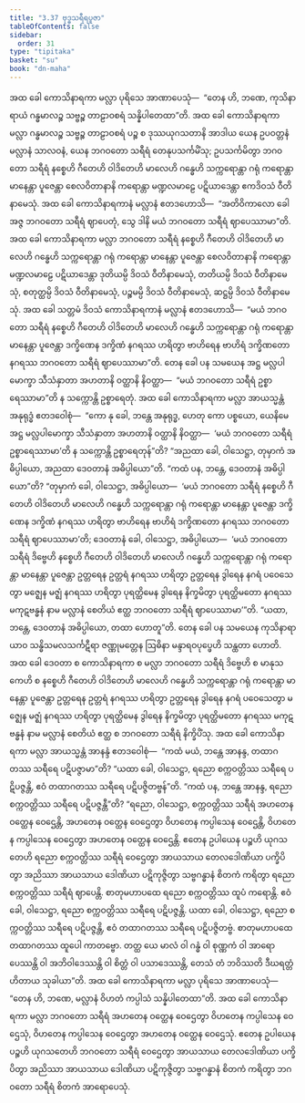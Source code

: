 ```yaml
---
title: "3.37 ဗုဒ္ဓသရီရပူဇာ"
tableOfContents: false
sidebar:
  order: 31
type: "tipitaka"
basket: "su"
book: "dn-maha"
---
```



<DynamicBreadcrumb />

<Division number="227" book="dn-maha">

<Paragraph number="503" book="dn-maha">
အထ ခေါ ကောသိနာရကာ မလ္လာ ပုရိသေ အာဏာပေသုံ—  “တေန ဟိ, ဘဏေ, ကုသိနာရာယံ ဂန္ဓမာလဉ္စ သဗ္ဗဉ္စ တာဠာဝစရံ သန္နိပါတေထာ”တိ. အထ ခေါ ကောသိနာရကာ မလ္လာ ဂန္ဓမာလဉ္စ သဗ္ဗဉ္စ တာဠာဝစရံ ပဉ္စ စ ဒုဿယုဂသတာနိ အာဒါယ ယေန ဥပဝတ္တနံ မလ္လာနံ သာလဝနံ, ယေန ဘဂဝတော သရီရံ တေနုပသင်္ကမိံသု; ဥပသင်္ကမိတွာ ဘဂဝတော သရီရံ နစ္စေဟိ ဂီတေဟိ ဝါဒိတေဟိ မာလေဟိ ဂန္ဓေဟိ သက္ကရောန္တာ ဂရုံ ကရောန္တာ မာနေန္တာ ပူဇေန္တာ စေလဝိတာနာနိ ကရောန္တာ မဏ္ဍလမာဠေ ပဋိယာဒေန္တာ ဧကဒိဝသံ ဝီတိနာမေသုံ.
</Paragraph>

<Paragraph number="504" book="dn-maha">
အထ ခေါ ကောသိနာရကာနံ မလ္လာနံ ဧတဒဟောသိ—  “အတိဝိကာလော ခေါ အဇ္ဇ ဘဂဝတော သရီရံ ဈာပေတုံ, သွေ ဒါနိ မယံ ဘဂဝတော သရီရံ ဈာပေဿာမာ”တိ. အထ ခေါ ကောသိနာရကာ မလ္လာ ဘဂဝတော သရီရံ နစ္စေဟိ ဂီတေဟိ ဝါဒိတေဟိ မာလေဟိ ဂန္ဓေဟိ သက္ကရောန္တာ ဂရုံ ကရောန္တာ မာနေန္တာ ပူဇေန္တာ စေလဝိတာနာနိ ကရောန္တာ မဏ္ဍလမာဠေ ပဋိယာဒေန္တာ ဒုတိယမ္ပိ ဒိဝသံ ဝီတိနာမေသုံ, တတိယမ္ပိ ဒိဝသံ ဝီတိနာမေသုံ, စတုတ္ထမ္ပိ ဒိဝသံ ဝီတိနာမေသုံ, ပဉ္စမမ္ပိ ဒိဝသံ ဝီတိနာမေသုံ, ဆဋ္ဌမ္ပိ ဒိဝသံ ဝီတိနာမေသုံ.
</Paragraph>

<Paragraph number="505" book="dn-maha">
အထ ခေါ သတ္တမံ ဒိဝသံ ကောသိနာရကာနံ မလ္လာနံ ဧတဒဟောသိ—  “မယံ ဘဂဝတော သရီရံ နစ္စေဟိ ဂီတေဟိ ဝါဒိတေဟိ မာလေဟိ ဂန္ဓေဟိ သက္ကရောန္တာ ဂရုံ ကရောန္တာ မာနေန္တာ ပူဇေန္တာ ဒက္ခိဏေန ဒက္ခိဏံ နဂရဿ ဟရိတွာ ဗာဟိရေန ဗာဟိရံ ဒက္ခိဏတော နဂရဿ ဘဂဝတော သရီရံ ဈာပေဿာမာ”တိ.
</Paragraph>

</Division>
<Division number="228" book="dn-maha">

<Paragraph number="506" book="dn-maha">
တေန ခေါ ပန သမယေန အဋ္ဌ မလ္လပါမောက္ခာ သီသံနှာတာ အဟတာနိ ဝတ္ထာနိ နိဝတ္ထာ—  “မယံ ဘဂဝတော သရီရံ ဥစ္စာရေဿာမာ”တိ န သက္ကောန္တိ ဥစ္စာရေတုံ. အထ ခေါ ကောသိနာရကာ မလ္လာ အာယသ္မန္တံ အနုရုဒ္ဓံ ဧတဒဝေါစုံ—  “ကော နု ခေါ, ဘန္တေ အနုရုဒ္ဓ, ဟေတု ကော ပစ္စယော, ယေနိမေ အဋ္ဌ မလ္လပါမောက္ခာ သီသံနှာတာ အဟတာနိ ဝတ္ထာနိ နိဝတ္ထာ—  ‘မယံ ဘဂဝတော သရီရံ ဥစ္စာရေဿာမာ’တိ န သက္ကောန္တိ ဥစ္စာရေတုန်”တိ? “အညထာ ခေါ, ဝါသေဋ္ဌာ, တုမှာကံ အဓိပ္ပါယော, အညထာ ဒေဝတာနံ အဓိပ္ပါယော”တိ. “ကထံ ပန, ဘန္တေ, ဒေဝတာနံ အဓိပ္ပါယော”တိ? “တုမှာကံ ခေါ, ဝါသေဋ္ဌာ, အဓိပ္ပါယော—  ‘မယံ ဘဂဝတော သရီရံ နစ္စေဟိ ဂီတေဟိ ဝါဒိတေဟိ မာလေဟိ ဂန္ဓေဟိ သက္ကရောန္တာ ဂရုံ ကရောန္တာ မာနေန္တာ ပူဇေန္တာ ဒက္ခိဏေန ဒက္ခိဏံ နဂရဿ ဟရိတွာ ဗာဟိရေန ဗာဟိရံ ဒက္ခိဏတော နဂရဿ ဘဂဝတော သရီရံ ဈာပေဿာမာ’တိ; ဒေဝတာနံ ခေါ, ဝါသေဋ္ဌာ, အဓိပ္ပါယော—  ‘မယံ ဘဂဝတော သရီရံ ဒိဗ္ဗေဟိ နစ္စေဟိ ဂီတေဟိ ဝါဒိတေဟိ မာလေဟိ ဂန္ဓေဟိ သက္ကရောန္တာ ဂရုံ ကရောန္တာ မာနေန္တာ ပူဇေန္တာ ဥတ္တရေန ဥတ္တရံ နဂရဿ ဟရိတွာ ဥတ္တရေန ဒွါရေန နဂရံ ပဝေသေတွာ မဇ္ဈေန မဇ္ဈံ နဂရဿ ဟရိတွာ ပုရတ္ထိမေန ဒွါရေန နိက္ခမိတွာ ပုရတ္ထိမတော နဂရဿ မကုဋဗန္ဓနံ နာမ မလ္လာနံ စေတိယံ ဧတ္ထ ဘဂဝတော သရီရံ ဈာပေဿာမာ’”တိ. “ယထာ, ဘန္တေ, ဒေဝတာနံ အဓိပ္ပါယော, တထာ ဟောတူ”တိ.
</Paragraph>

</Division>
<Division number="229" book="dn-maha">

<Paragraph number="507" book="dn-maha">
တေန ခေါ ပန သမယေန ကုသိနာရာ ယာဝ သန္ဓိသမလသင်္ကဋီရာ ဇဏ္ဏုမတ္တေန ဩဓိနာ မန္ဒာရဝပုပ္ဖေဟိ သန္ထတာ ဟောတိ. အထ ခေါ ဒေဝတာ စ ကောသိနာရကာ စ မလ္လာ ဘဂဝတော သရီရံ ဒိဗ္ဗေဟိ စ မာနုသကေဟိ စ နစ္စေဟိ ဂီတေဟိ ဝါဒိတေဟိ မာလေဟိ ဂန္ဓေဟိ သက္ကရောန္တာ ဂရုံ ကရောန္တာ မာနေန္တာ ပူဇေန္တာ ဥတ္တရေန ဥတ္တရံ နဂရဿ ဟရိတွာ ဥတ္တရေန ဒွါရေန နဂရံ ပဝေသေတွာ မဇ္ဈေန မဇ္ဈံ နဂရဿ ဟရိတွာ ပုရတ္ထိမေန ဒွါရေန နိက္ခမိတွာ ပုရတ္ထိမတော နဂရဿ မကုဋဗန္ဓနံ နာမ မလ္လာနံ စေတိယံ ဧတ္ထ စ ဘဂဝတော သရီရံ နိက္ခိပိံသု.
</Paragraph>

</Division>
<Division number="230" book="dn-maha">

<Paragraph number="508" book="dn-maha">
အထ ခေါ ကောသိနာရကာ မလ္လာ အာယသ္မန္တံ အာနန္ဒံ ဧတဒဝေါစုံ—  “ကထံ မယံ, ဘန္တေ အာနန္ဒ, တထာဂတဿ သရီရေ ပဋိပဇ္ဇာမာ”တိ? “ယထာ ခေါ, ဝါသေဋ္ဌာ, ရညော စက္ကဝတ္တိဿ သရီရေ ပဋိပဇ္ဇန္တိ, ဧဝံ တထာဂတဿ သရီရေ ပဋိပဇ္ဇိတဗ္ဗန်”တိ. “ကထံ ပန, ဘန္တေ အာနန္ဒ, ရညော စက္ကဝတ္တိဿ သရီရေ ပဋိပဇ္ဇန္တီ”တိ? “ရညော, ဝါသေဋ္ဌာ, စက္ကဝတ္တိဿ သရီရံ အဟတေန ဝတ္ထေန ဝေဌေန္တိ, အဟတေန ဝတ္ထေန ဝေဌေတွာ ဝိဟတေန ကပ္ပါသေန ဝေဌေန္တိ, ဝိဟတေန ကပ္ပါသေန ဝေဌေတွာ အဟတေန ဝတ္ထေန ဝေဌေန္တိ. ဧတေန ဥပါယေန ပဉ္စဟိ ယုဂသတေဟိ ရညော စက္ကဝတ္တိဿ သရီရံ ဝေဌေတွာ အာယသာယ တေလဒေါဏိယာ ပက္ခိပိတွာ အညိဿာ အာယသာယ ဒေါဏိယာ ပဋိကုဇ္ဇိတွာ သဗ္ဗဂန္ဓာနံ စိတကံ ကရိတွာ ရညော စက္ကဝတ္တိဿ သရီရံ ဈာပေန္တိ. စာတုမဟာပထေ ရညော စက္ကဝတ္တိဿ ထူပံ ကရောန္တိ. ဧဝံ ခေါ, ဝါသေဋ္ဌာ, ရညော စက္ကဝတ္တိဿ သရီရေ ပဋိပဇ္ဇန္တိ. ယထာ ခေါ, ဝါသေဋ္ဌာ, ရညော စက္ကဝတ္တိဿ သရီရေ ပဋိပဇ္ဇန္တိ, ဧဝံ တထာဂတဿ သရီရေ ပဋိပဇ္ဇိတဗ္ဗံ. စာတုမဟာပထေ တထာဂတဿ ထူပေါ ကာတဗ္ဗော. တတ္ထ ယေ မာလံ ဝါ ဂန္ဓံ ဝါ စုဏ္ဏကံ ဝါ အာရောပေဿန္တိ ဝါ အဘိဝါဒေဿန္တိ ဝါ စိတ္တံ ဝါ ပသာဒေဿန္တိ, တေသံ တံ ဘဝိဿတိ ဒီဃရတ္တံ ဟိတာယ သုခါယာ”တိ. အထ ခေါ ကောသိနာရကာ မလ္လာ ပုရိသေ အာဏာပေသုံ—  “တေန ဟိ, ဘဏေ, မလ္လာနံ ဝိဟတံ ကပ္ပါသံ သန္နိပါတေထာ”တိ.
</Paragraph>

<Paragraph number="509" book="dn-maha">
အထ ခေါ ကောသိနာရကာ မလ္လာ ဘဂဝတော သရီရံ အဟတေန ဝတ္ထေန ဝေဌေတွာ ဝိဟတေန ကပ္ပါသေန ဝေဌေသုံ, ဝိဟတေန ကပ္ပါသေန ဝေဌေတွာ အဟတေန ဝတ္ထေန ဝေဌေသုံ. ဧတေန ဥပါယေန ပဉ္စဟိ ယုဂသတေဟိ ဘဂဝတော သရီရံ ဝေဌေတွာ အာယသာယ တေလဒေါဏိယာ ပက္ခိပိတွာ အညိဿာ အာယသာယ ဒေါဏိယာ ပဋိကုဇ္ဇိတွာ သဗ္ဗဂန္ဓာနံ စိတကံ ကရိတွာ ဘဂဝတော သရီရံ စိတကံ အာရောပေသုံ.
</Paragraph>
</Division>